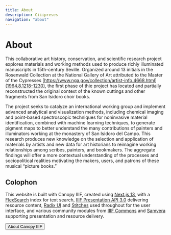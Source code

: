 ```yaml
---
title: About
description: Ciiipreses
navigation: "about"
---
```


# About

This collaborative art history, conservation, and scientific research project explores materials and working methods used to produce richly illuminated manuscripts in 15th-century Seville. Organized around 13 initials in the Rosenwald Collection at the National Gallery of Art attributed to the Master of the Cypresses [https://www.nga.gov/collection/artist-info.4668.html](1964.8.1218–1230), the first phase of thie project has located and partially reconstructed the original context of the known cuttings and other fragments from San Isidoro choir books.

The project seeks to catalyze an international working group and implement advanced analytical and visualization methods, including chemical imaging and point-based spectroscopic techniques for noninvasive material identification, combined with machine learning techniques, to generate pigment maps to better understand the many contributions of painters and illuminators working at the monastery of San Isidoro del Campo. This research produces new knowledge on the selection and application of materials by artists and new data for art historians to reimagine working relationships among scribes, painters, and bookmakers. The aggregate findings will offer a more contextual understanding of the processes and sociopolitical realities motivating the makers, users, and patrons of these musical “picture books.” 

## Colophon

This website is built with Canopy IIIF, created using [Next.js 13](https://nextjs.org/), with a [FlexSearch](https://github.com/nextapps-de/flexsearch) index for text search, [IIIF Presentation API 3.0](https://iiif.io/api/presentation/3.0/) delivering resource content, [Radix UI](https://www.radix-ui.com/) and [Stitches](https://stitches.dev/) used throughout for the user interface, and various community modules from [IIIF Commons](https://github.com/IIIF-Commons) and [Samvera](https://samvera.org/) supporting presentation and resource delivery.

<ButtonWrapper>
  <Button href="https://canopy-iiif.github.io/docs/" target="_blank">
    About Canopy IIIF
  </Button>
</ButtonWrapper>
